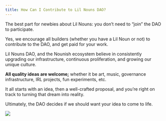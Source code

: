 ```yaml
---
title: How Can I Contribute to Lil Nouns DAO?
---
```


The best part for newbies about Lil Nouns: you don’t need to “join” the DAO to participate.

Yes, we encourage all builders (whether you have a Lil Noun or not) to contribute to the DAO, and get paid for your work.

Lil Nouns DAO, and the Nounish ecosystem believe in consistently upgrading our infrastructure, continuous proliferation, and growing our unique culture.

**All quality ideas are welcome;** whether it be art, music, governance infrastructure, IRL projects, fun experiments, etc.

It all starts with an idea, then a well-crafted proposal, and you’re right on track to turning that dream into reality.

Ultimately, the DAO decides if we should want your idea to come to life.

![](/assets/lil-nouns-treasury.png)

